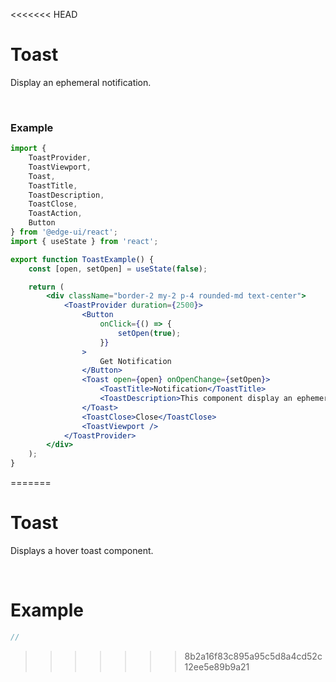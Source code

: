 <<<<<<< HEAD

# Toast

Display an ephemeral notification.

<ToastExample />

<br />

### Example

```jsx
import {
    ToastProvider,
    ToastViewport,
    Toast,
    ToastTitle,
    ToastDescription,
    ToastClose,
    ToastAction,
    Button
} from '@edge-ui/react';
import { useState } from 'react';

export function ToastExample() {
    const [open, setOpen] = useState(false);

    return (
        <div className="border-2 my-2 p-4 rounded-md text-center">
            <ToastProvider duration={2500}>
                <Button
                    onClick={() => {
                        setOpen(true);
                    }}
                >
                    Get Notification
                </Button>
                <Toast open={open} onOpenChange={setOpen}>
                    <ToastTitle>Notification</ToastTitle>
                    <ToastDescription>This component display an ephemeral notification.</ToastDescription>
                </Toast>
                <ToastClose>Close</ToastClose>
                <ToastViewport />
            </ToastProvider>
        </div>
    );
}

```
=======
# Toast

Displays a hover toast component.

<br/>

# Example

```jsx
//
```
>>>>>>> 8b2a16f83c895a95c5d8a4cd52c12ee5e89b9a21
